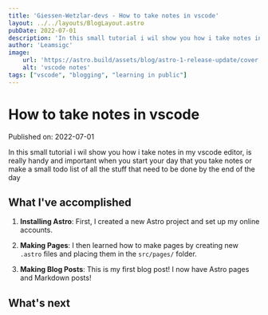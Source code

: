 ```yaml
---
title: 'Giessen-Wetzlar-devs - How to take notes in vscode'
layout: ../../layouts/BlogLayout.astro
pubDate: 2022-07-01
description: 'In this small tutorial i wil show you how i take notes in my vscode editor, is really handy and important when you start your day that you take notes or make a small todo list of all the stuff that need to be done by the end of the day'
author: 'Leamsigc'
image:
    url: 'https://astro.build/assets/blog/astro-1-release-update/cover.jpeg' 
    alt: 'vscode notes'
tags: ["vscode", "blogging", "learning in public"]
---
```

# How to take notes in vscode

Published on: 2022-07-01

 In this small tutorial i wil show you how i take notes in my vscode editor, is really handy and important when you start your day that you take notes or make a small todo list of all the stuff that need to be done by the end of the day


## What I've accomplished

1. **Installing Astro**: First, I created a new Astro project and set up my online accounts.

2. **Making Pages**: I then learned how to make pages by creating new `.astro` files and placing them in the `src/pages/` folder.

3. **Making Blog Posts**: This is my first blog post! I now have Astro pages and Markdown posts!

## What's next

